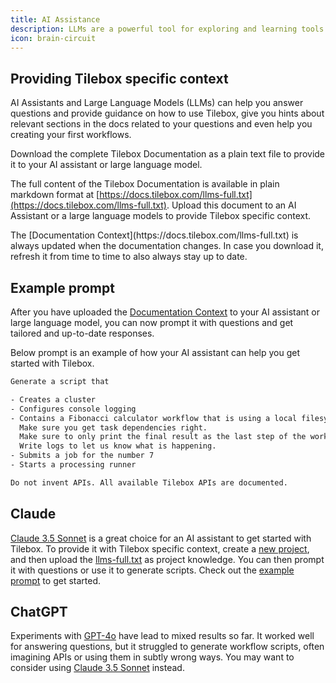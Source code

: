 ```yaml
---
title: AI Assistance
description: LLMs are a powerful tool for exploring and learning tools such as Tilebox. This section covers how to easily provide them with Tilebox specific context to get tailored and up-to-date responses.
icon: brain-circuit
---
```


## Providing Tilebox specific context

AI Assistants and Large Language Models (LLMs) can help you answer questions and provide guidance on how to use Tilebox, give you hints about relevant sections in the docs related to your questions and even help you creating your first workflows.

<Card title="Download Documentation for LLMs" icon="brain-circuit" href="https://docs.tilebox.com/llms-full.txt" horizontal>
Download the complete Tilebox Documentation as a plain text file to provide it to your AI assistant or large language model.
</Card>

The full content of the Tilebox Documentation is available in plain markdown format at [https://docs.tilebox.com/llms-full.txt](https://docs.tilebox.com/llms-full.txt). Upload this document to an AI Assistant or a large language models to provide Tilebox specific context.

<Tip>
The [Documentation Context](https://docs.tilebox.com/llms-full.txt) is always updated when the documentation changes. In case you download it, refresh it from time to time to also always stay up to date.
</Tip>

## Example prompt

After you have uploaded the [Documentation Context](https://docs.tilebox.com/llms-full.txt) to your AI assistant or large language model, you can now prompt it with questions and get tailored and up-to-date responses.

Below prompt is an example of how your AI assistant can help you get started with Tilebox.

```txt Example prompt
Generate a script that

- Creates a cluster
- Configures console logging
- Contains a Fibonacci calculator workflow that is using a local filesystem cache.
  Make sure you get task dependencies right.
  Make sure to only print the final result as the last step of the workflow.
  Write logs to let us know what is happening.
- Submits a job for the number 7
- Starts a processing runner

Do not invent APIs. All available Tilebox APIs are documented.
```

## Claude

[Claude 3.5 Sonnet](https://docs.anthropic.com/en/docs/about-claude/models) is a great choice for an AI assistant to get started with Tilebox. To provide it with Tilebox specific context, create a [new project](https://support.anthropic.com/en/articles/9517075-what-are-projects), and then upload the [llms-full.txt](https://docs.tilebox.com/llms-full.txt) as project knowledge.
You can then prompt it with questions or use it to generate scripts. Check out the [example prompt](#example-prompt) to get started.

## ChatGPT

Experiments with [GPT-4o](https://chatgpt.com/?model=gpt-4o) have lead to mixed results so far. It worked well for answering questions, but it struggled to generate workflow scripts, often imagining APIs or using them in subtly wrong ways. You may want to consider using [Claude 3.5 Sonnet](#claude) instead.
